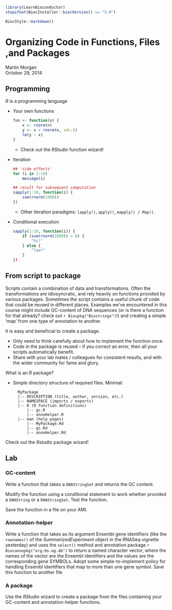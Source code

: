 <!--
%\VignetteIndexEntry{03.2 Organizing Code in Functions, Files ,and Packages}
%\VignettePackage{LearnBioconductor}
%\VignetteEngine{knitr::knitr}
-->

```r
library(LearnBioconductor)
stopifnot(BiocInstaller::biocVersion() == "3.0")
```

```r
BiocStyle::markdown()
```

# Organizing Code in Functions, Files ,and Packages

Martin Morgan<br/>
October 29, 2014

## Programming

_R_ is a programming language

- Your own functions

  ```r
  fun <- function(n) {
      x <- rnorm(n)
      y <- x + rnorm(n, sd=.5)
      lm(y ~ x)
  }
  ```

    - Check out the _RStudio_ function wizard!

- Iteration

  ```r
  ## 'side effects'
  for (i in 1:10)
      message(i)

  ## result for subsequent computation
  sapply(1:10, function(i) {
      sum(rnorm(1000))
  })
  ```
  
    - Other iteration paradigms: `lapply()`, `apply()`, `mapply() / Map()`.

- Conditional execution

  ```r
  sapply(1:10, function(i)) {
      if (sum(rnorm(1000)) > 0) {
          "hi!"
      } else {
          "low!"
      }
  })
  ```

## From script to package

Scripts contain a combination of data and transformations. Often the
transformations are idiosyncratic, and rely heavily on functions
provided by various packages. Sometimes the script contains a useful
chunk of code that could be reused in different places. Examples we've
encountered in this course might include GC-content of DNA sequences
(or is there a function for that already? check out `r
Biocpkg("Biostrings")`!) and creating a simple 'map' from one type of
annotation to another.

It is easy and beneficial to create a package. 

- Only need to think carefully about how to implement the function once.
- Code in the package is reused -- if you correct an error, then all
  your scripts automatically benefit.
- Share with your lab mates / colleagues for consistent results, and
  with the wider community for fame and glory.
  
What is an _R_ package?

- Simple directory structure of required files. Minimal:

        MyPackage
        |-- DESCRIPTION (title, author, version, etc.)
        |-- NAMESPACE (imports / exports)
        |-- R (R function definitions)
            |-- gc.R
            |-- annoHelper.R
        |-- man (help pages)
            |-- MyPackage.Rd
            |-- gc.Rd
            |-- annoHelper.Rd
  
Check out the _Rstudio_ package wizard!

## Lab

### GC-content

Write a function that takes a `DNAStringSet` and returns the GC content.

Modify the function using a conditional statement to work whether
provided a `DNAString` or a `DNAStringSet`. Test the function.

Save the function in a file on your AMI.

### Annotation-helper

Write a function that takes as its argument Ensembl gene identifiers
(like the `rownames()` of the _SummarizedExperiment_ object in the
RNASeq vignette yesterday) and uses the `select()` method and
annotation package `r Biocannopkg("org.Hs.eg.db")` to return a named
character vector, where the names of the vector are the Ensembl
identifiers and the values are the corresponding gene SYMBOLs. Adopt
some simple-to-implement policy for handling Ensembl identifiers that
map to more than one gene symbol. Save this function to another file

### A package

Use the _RStudio_ wizard to create a package from the files containing
your GC-content and annotation-helper functions.
